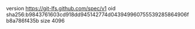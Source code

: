 version https://git-lfs.github.com/spec/v1
oid sha256:b9843761603cd918dd945142774d043949960755539285864906fb8a786f435b
size 4096
